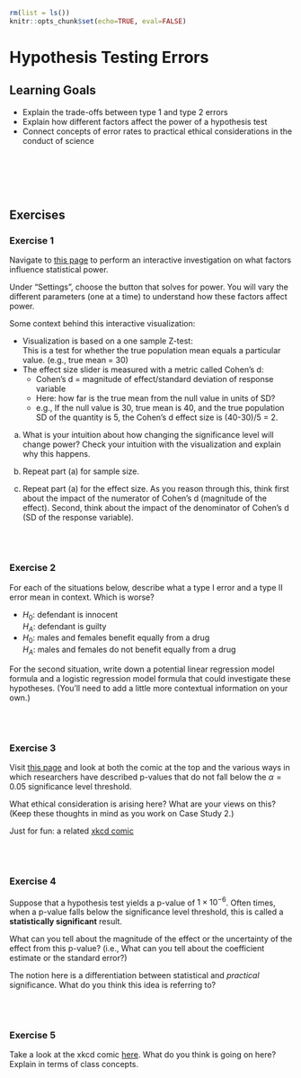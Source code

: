 ```r
rm(list = ls())
knitr::opts_chunk$set(echo=TRUE, eval=FALSE)
```

# Hypothesis Testing Errors

## Learning Goals {-}

- Explain the trade-offs between type 1 and type 2 errors
- Explain how different factors affect the power of a hypothesis test
- Connect concepts of error rates to practical ethical considerations in the conduct of science

<br><br><br><br>

## Exercises {-}

### Exercise 1 {-}

Navigate to [this page](https://rpsychologist.com/d3/nhst/) to perform an interactive investigation on what factors influence statistical power.

Under "Settings", choose the button that solves for power. You will vary the different parameters (one at a time) to understand how these factors affect power.

Some context behind this interactive visualization:

- Visualization is based on a one sample Z-test:    
    This is a test for whether the true population mean equals a particular value. (e.g., true mean = 30)
- The effect size slider is measured with a metric called Cohen's d:
    - Cohen's d = magnitude of effect/standard deviation of response variable
    - Here: how far is the true mean from the null value in units of SD?
    - e.g., If the null value is 30, true mean is 40, and the true population SD of the quantity is 5, the Cohen’s d effect size is (40-30)/5 = 2.

a. What is your intuition about how changing the significance level will change power? Check your intuition with the visualization and explain why this happens.

b. Repeat part (a) for sample size.

c. Repeat part (a) for the effect size. As you reason through this, think first about the impact of the numerator of Cohen's d (magnitude of the effect). Second, think about the impact of the denominator of Cohen's d (SD of the response variable).

<br><br>

### Exercise 2 {-}

For each of the situations below, describe what a type I error and a type II error mean in context. Which is worse?

- $H_0$: defendant is innocent    
    $H_A$: defendant is guilty
- $H_0$: males and females benefit equally from a drug    
    $H_A$: males and females do not benefit equally from a drug

For the second situation, write down a potential linear regression model formula and a logistic regression model formula that could investigate these hypotheses. (You'll need to add a little more contextual information on your own.)

<br><br>

### Exercise 3 {-}

Visit [this page](https://mchankins.wordpress.com/2013/04/21/still-not-significant-2/) and look at both the comic at the top and the various ways in which researchers have described p-values that do not fall below the $\alpha = 0.05$ significance level threshold.

What ethical consideration is arising here? What are your views on this? (Keep these thoughts in mind as you work on Case Study 2.)

Just for fun: a related [xkcd comic](https://xkcd.com/1478/)

<br><br>

### Exercise 4 {-}

Suppose that a hypothesis test yields a p-value of $1\times 10^{-6}$. Often times, when a p-value falls below the significance level threshold, this is called a **statistically significant** result.

What can you tell about the magnitude of the effect or the uncertainty of the effect from this p-value? (i.e., What can you tell about the coefficient estimate or the standard error?)

The notion here is a differentiation between statistical and *practical* significance. What do you think this idea is referring to?

<br><br>

### Exercise 5 {-}

Take a look at the xkcd comic [here](https://xkcd.com/882/). What do you think is going on here? Explain in terms of class concepts.









